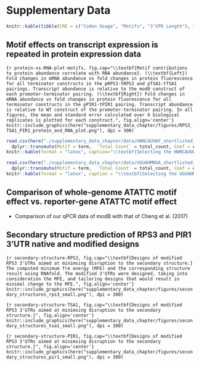 # Supplementary Data
\makeatletter
\renewcommand{\fnum@figure}{Figure S\thefigure}
\renewcommand{\fnum@table}{Table S\thetable}
\makeatother
\setcounter{figure}{0}
\setcounter{table}{0}


```r
knitr::kable(tibble(CRE = c("Codon Usage", "Motifs", "3'UTR Length"), Individual = c("42.0%", "3.2%", "0.6%"), Drop = c("-40.5%", "-1.6%", "0.0%"), Cumulative = c("42.0%", "43.7%", "43.7%")), caption = "\\textbf{Variance explained by each predicate in the half life model}. Variance explained was explored in three different ways. The variance explained by a linear containing each CRE appearing individually.  The loss in variance explained when one CRE is removed from the full model. The total variance explained when each CRE is added to the linear model in sequence.", format = "latex")
```

## Motif effects on transcript expression is repeated in protein expression data

```{r protein-vs-RNA-plot-motifs, fig.cap="\\textbf{Motif contributions to protein abundance correlate with RNA abundance}. (\\textbf{Left}) Fold changes in mRNA abundance vs fold changes in protein fluorescence for all terminator constructs in the pRPS3-tRPS3 and pTSA1-tTSA1 pairings. Transcript abundance is relative to the mod0 construct of each promoter-terminator pairing. (\\textbf{Right}) Fold changes in mRNA abundance vs fold changes in protein fluorescence for all terminator constructs in the pPIR1-tPIR1 pairing. Transcript abundance is relative to WT construct of the promoter-terminator pairing. In all figures, the mean and standard error calculated over 6 biological replicates is plotted for each construct.", fig.align='center'}
knitr::include_graphics(here("supplementary_data_chapter/figures/RPS3_TSA1_PIR1_protein_and_RNA_plot.png"), dpi = 300)
```

```r
read.csv(here("./supplementary_data_chapter/data/HWNCAUUWY_shortlisted_motif_table.csv")) %>%
  dplyr::transmute(Motif = term,  `Total Count` = total_count, Coef = estimate, `p.value`) %>%
knitr::kable(format = "latex", caption="\\textbf{Selecting the HWNCAUUWY motif, TTTCATTTC}. Summary of the number of occurances and contributions to a linear model predecting half life for each possible version of the HWNCAUUWY motif.")
```



```r
read.csv(here("./supplementary_data_chapter/data/UGUAHMNUA_shortlisted_motif_table.csv")) %>%
  dplyr::transmute(Motif = term,  `Total Count` = total_count, Coef = estimate, `p.value`)  %>%
knitr::kable(format = "latex", caption = "\\textbf{Selecting the UGUAHMNUA motif, TGTACAAUA}. Summary of the number of occurances and contributions to a linear model predecting half life for each possible version of the UGUAHMNUA motif.")
```


## Comparison of whole-genome ATATTC motif effect vs. reporter-gene ATATTC motif effect
- Comparison of our qPCR data of modB with that of Cheng et al. (2017)

## Secondary structure prediction of RPS3 and PIR1 3'UTR native and modified designs
```{r secondary-structure-RPS3, fig.cap="\\textbf{Designs of modified RPS3 3'UTRs aimed at minimsing disruption to the secondary structure.} The computed minimum fre energy (MFE) and the corresponding structure result using RNAfold. The modified 3'UTRs were designed, taking into consideration the MFE, and tailoring designs that would result in minimal change to the MFE.", fig.align='center'}
knitr::include_graphics(here("supplementary_data_chapter/figures/secondary_structures_rps3_small.png"), dpi = 300)
```

```{r secondary-structure-TSA1, fig.cap="\\textbf{Designs of modified RPS3 3'UTRs aimed at minimsing disruption to the secondary structure.}", fig.align='center'}
knitr::include_graphics(here("supplementary_data_chapter/figures/secondary_structures_tsa1_small.png"), dpi = 300)
```

```{r secondary-structure-PIR1, fig.cap="\\textbf{Designs of modified RPS3 3'UTRs aimed at minimsing disruption to the secondary structure.}", fig.align='center'}
knitr::include_graphics(here("supplementary_data_chapter/figures/secondary_structures_pir1_small.png"), dpi = 300)
```